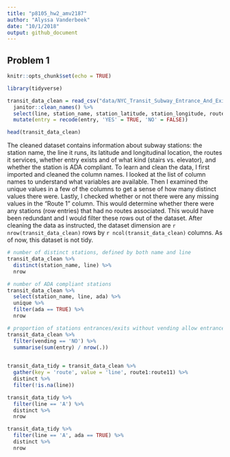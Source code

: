 ```yaml
---
title: "p8105_hw2_amv2187"
author: "Alyssa Vanderbeek"
date: "10/1/2018"
output: github_document
---
```


## Problem 1


```r
knitr::opts_chunk$set(echo = TRUE)

library(tidyverse)

```

```r
transit_data_clean = read_csv("data/NYC_Transit_Subway_Entrance_And_Exit_Data.csv") %>%
  janitor::clean_names() %>%
  select(line, station_name, station_latitude, station_longitude, route1:route11, entry, vending, entrance_type, ada) %>%
  mutate(entry = recode(entry, 'YES' = TRUE, 'NO' = FALSE))

head(transit_data_clean)
```

The cleaned dataset contains information about subway stations: the station name, the line it runs, its latitude and longitudinal location, the routes it services, whether entry exists and of what kind (stairs vs. elevator), and whether the station is ADA compliant. To learn and clean the data, I first imported and cleaned the column names. I looked at the list of column names to understand what variables are available. Then I examined the unique values in a few of the columns to get a sense of how many distinct values there were. Lastly, I checked whether or not there were any missing values in the "Route 1" column. This would determine whether there were any stations (row entries) that had no routes associated. This would have been redundant and I would filter these rows out of the dataset. After cleaning the data as instructed, the dataset dimension are `r nrow(transit_data_clean)` rows by `r ncol(transit_data_clean)` columns. As of now, this dataset is not tidy.

```r
# number of distinct stations, defined by both name and line
transit_data_clean %>%
  distinct(station_name, line) %>%
  nrow

# number of ADA compliant stations
transit_data_clean %>%
  select(station_name, line, ada) %>%
  unique %>%
  filter(ada == TRUE) %>%
  nrow

# proportion of stations entrances/exits without vending allow entrance
transit_data_clean %>%
  filter(vending == 'NO') %>%
  summarise(sum(entry) / nrow(.))
  
```


```r
transit_data_tidy = transit_data_clean %>%
  gather(key = 'route', value = 'line', route1:route11) %>%
  distinct %>%
  filter(!is.na(line))

transit_data_tidy %>%
  filter(line == 'A') %>%
  distinct %>%
  nrow

transit_data_tidy %>%
  filter(line == 'A', ada == TRUE) %>%
  distinct %>%  
  nrow
```

